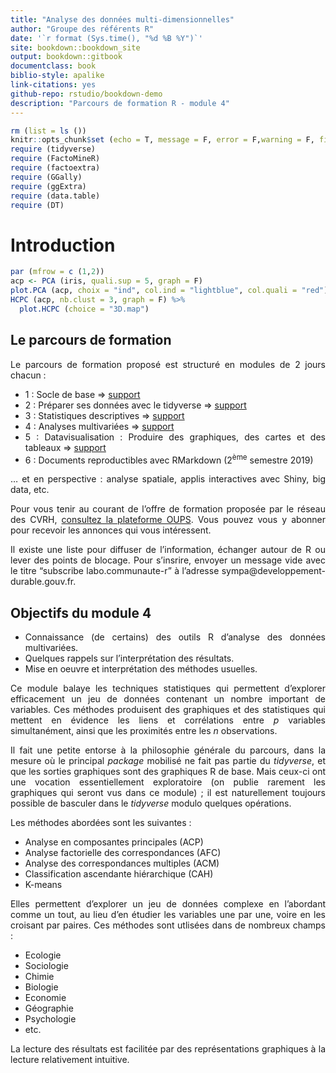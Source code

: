 ```yaml
--- 
title: "Analyse des données multi-dimensionnelles"
author: "Groupe des référents R"
date: '`r format (Sys.time(), "%d %B %Y")`'
site: bookdown::bookdown_site
output: bookdown::gitbook
documentclass: book
biblio-style: apalike
link-citations: yes
github-repo: rstudio/bookdown-demo
description: "Parcours de formation R - module 4"
---
```


<!-- bibliography: [book.bib, packages.bib] -->


```r
rm (list = ls ())
knitr::opts_chunk$set (echo = T, message = F, error = F,warning = F, fig.width = 6, fig.height = 6)
require (tidyverse)
require (FactoMineR)
require (factoextra)
require (GGally)
require (ggExtra)
require (data.table)
require (DT)
```

<style> body {text-align: justify}  </style>

# Introduction


```r
par (mfrow = c (1,2))
acp <- PCA (iris, quali.sup = 5, graph = F)
plot.PCA (acp, choix = "ind", col.ind = "lightblue", col.quali = "red")
HCPC (acp, nb.clust = 3, graph = F) %>%
  plot.HCPC (choice = "3D.map")
```

## Le parcours de formation

Le parcours de formation proposé est structuré en modules de 2 jours chacun :

- 1 : Socle de base $\Rightarrow$ [support](https://rawgit.com/MTES-MCT/parcours-r/master/Supports_formations/m1_socle/_book/index.html)
- 2 : Préparer ses données avec le tidyverse $\Rightarrow$ [support](https://rawgit.com/MTES-MCT/parcours-r/master/Supports_formations/m2_preparation_donnees/_book/index.html)
- 3 : Statistiques descriptives $\Rightarrow$ [support](https://rawgit.com/MTES-MCT/parcours-r/master/Supports_formations/m3_stats_desc/_book/index.html)
- 4 : Analyses multivariées $\Rightarrow$ [support](https://rawgit.com/MTES-MCT/parcours-r/master/Supports_formations/m4_analyse_donnees/_book/index.html)
- 5 : Datavisualisation : Produire des graphiques, des cartes et des tableaux $\Rightarrow$ [support](https://rawgit.com/MTES-MCT/parcours-r/master/Supports_formations/m5_valorisation_des_donnees/_book/index.html)
- 6 : Documents reproductibles avec RMarkdown (2^ème^ semestre 2019)

... et en perspective : analyse spatiale, applis interactives avec Shiny, big data, etc.

Pour vous tenir au courant de l'offre de formation proposée par le réseau des CVRH, [consultez la plateforme OUPS](http://oups-cmvrh.e2.rie.gouv.fr/). Vous pouvez vous y abonner pour recevoir les annonces qui vous intéressent.

Il existe une liste pour diffuser de l'information, échanger autour de R ou lever des points de blocage. Pour s'insrire, envoyer un message vide avec le titre "subscribe labo.communaute-r" à l'adresse sympa@developpement-durable.gouv.fr.


## Objectifs du module 4

- Connaissance (de  certains) des outils R d'analyse des données multivariées.
- Quelques rappels sur l'interprétation des résultats.
- Mise en oeuvre et interprétation des méthodes usuelles.

Ce module balaye les techniques statistiques qui permettent d'explorer efficacement un jeu de données contenant un nombre important de variables. Ces méthodes produisent des graphiques et des statistiques qui mettent en évidence les liens et corrélations entre $p$ variables simultanément, ainsi que les proximités entre les $n$ observations.

Il fait une petite entorse à la philosophie générale du parcours, dans la mesure où le principal *package* mobilisé ne fait pas partie du *tidyverse*, et que les sorties graphiques sont des graphiques R de base. Mais ceux-ci ont une vocation essentiellement exploratoire (on publie rarement les graphiques qui seront vus dans ce module) ; il est naturellement toujours possible de basculer dans le *tidyverse* modulo quelques opérations.

Les méthodes abordées sont les suivantes :

- Analyse en composantes principales (ACP)
- Analyse factorielle des correspondances (AFC)
- Analyse des correspondances multiples (ACM)
- Classification ascendante hiérarchique (CAH)
- K-means

Elles permettent d'explorer un jeu de données complexe en l'abordant comme un tout, au lieu d'en étudier les variables une par une, voire en les croisant par paires. Ces méthodes sont utlisées dans de nombreux champs :

- Ecologie
- Sociologie
- Chimie
- Biologie
- Economie
- Géographie
- Psychologie
- etc.

La lecture des résultats est facilitée par des représentations graphiques à la lecture relativement intuitive.






